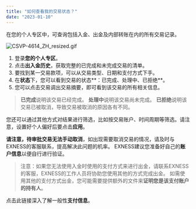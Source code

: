 ```yaml
---
title: "如何查看我的交易状态？"
date: "2023-01-10"
---
```


<Ads></Ads> 

在您的个人专区中，可查询包括入金、出金及内部转账在内的所有交易记录。

![CSVP-4614_ZH_resized.gif](https://testingcf.jsdelivr.net/gh/jarlin8/OSS@main/exhelp/CSVP-4614_ZH_resized.gif)

1. 登录**您的个人专区**。
2. 点击**出入金历史**，获取完整的已完成和未完成交易的清单。
3. 要找到某一交易款项，可以从交易类型、日期和支付方式下手。
4. 在**状态**下，您可以看到交易的状态**：已完成、处理中、已拒绝**。
5. 您可以点击交易调出交易摘要，即可看到该交易的所有相关信息。

> **已完成**说明该交易已经完成。
> **处理中**说明该交易尚未完成。
> **已拒绝**说明该交易已被取消，导致交易被取消的原因各有不同。

您还可以通过其他方式对结果进行筛选，比如按交易账户、时间周期等筛选。请注意，设置好个人偏好后要点击**应用**。

**请注意，待审批交易无法手动取消**，如出现需要取消交易的情况，请及时与EXNESS的客服联系，提高解决此问题的机率。 EXNESS建议您准备好自己的**账户信息**以便自行进行验证。

> 注意：如果您无法使用入金时使用的支付方式来进行出金，请联系EXNESS的客服，EXNESS的工作人员将协助您使用其他的方式完成出金。 如需使用其他的支付方式出金，您可能需要提供额外的文件来**证明您是该支付账户的持有人**。

点击此链接深入了解一般性**支付信息**。
